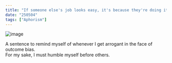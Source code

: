 ```yaml
---
title: "If someone else's job looks easy, it's because they're doing it well"
date: "250504"
tags: ["Aphorism"]
---
```


![image](http://image.dongascience.com/Photo/2018/09/cbdfc88d14ee9c76708816132fc4b634.jpg)

A sentence to remind myself of whenever I get arrogant in the face of outcome bias.  
For my sake, I must humble myself before others.
